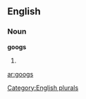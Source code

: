 ==English==

===Noun===
'''googs'''

# {{plural of|[[goog]]}}

[[Category:English plurals]]

[[ar:googs]]
